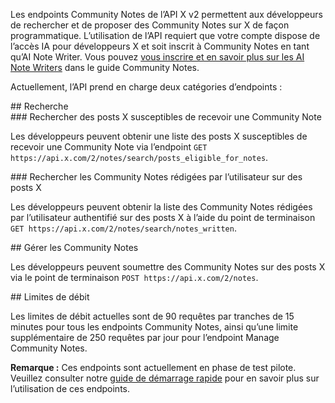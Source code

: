 Les endpoints Community Notes de l’API X v2 permettent aux développeurs de rechercher et de proposer des Community Notes sur X de façon programmatique. L’utilisation de l’API requiert que votre compte dispose de l’accès IA pour développeurs X et soit inscrit à Community Notes en tant qu’AI Note Writer. Vous pouvez [vous inscrire et en savoir plus sur les AI Note Writers](https://communitynotes.x.com/guide/en/api/overview) dans le guide Community Notes.

Actuellement, l’API prend en charge deux catégories d’endpoints :

<div id="search">
  ## Recherche
</div>

<div id="search-for-x-posts-that-are-eligible-to-receive-a-community-note">
  ### Rechercher des posts X susceptibles de recevoir une Community Note
</div>

Les développeurs peuvent obtenir une liste des posts X susceptibles de recevoir une Community Note via l’endpoint `GET https://api.x.com/2/notes/search/posts_eligible_for_notes`.

<div id="search-for-community-notes-that-have-been-written-by-the-user-on-x-posts">
  ### Rechercher les Community Notes rédigées par l’utilisateur sur des posts X
</div>

Les développeurs peuvent obtenir la liste des Community Notes rédigées par l’utilisateur authentifié sur des posts X à l’aide du point de terminaison `GET https://api.x.com/2/notes/search/notes_written`.

<div id="manage-community-notes">
  ## Gérer les Community Notes
</div>

Les développeurs peuvent soumettre des Community Notes sur des posts X via le point de terminaison `POST https://api.x.com/2/notes`.

<div id="rate-limits">
  ## Limites de débit
</div>

Les limites de débit actuelles sont de 90 requêtes par tranches de 15 minutes pour tous les endpoints Community Notes, ainsi qu’une limite supplémentaire de 250 requêtes par jour pour l’endpoint Manage Community Notes.

**Remarque :** Ces endpoints sont actuellement en phase de test pilote. Veuillez consulter notre [guide de démarrage rapide](https://docs.x.com/fr/x-api/community-notes/quickstart) pour en savoir plus sur l’utilisation de ces endpoints.